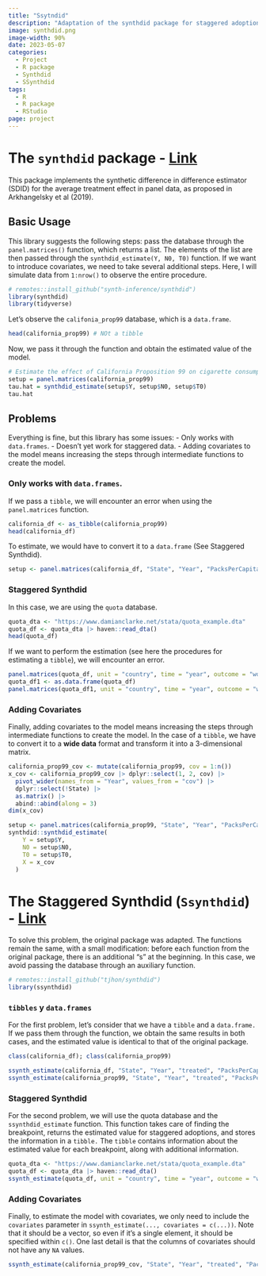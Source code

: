 ```yaml
---
title: "Ssytndid"
description: "Adaptation of the synthdid package for staggered adoptions, improving the implementation of the model in different contexts."
image: synthdid.png
image-width: 90%
date: 2023-05-07
categories: 
  - Project
  - R package
  - Synthdid
  - SSynthdid 
tags: 
  - R
  - R package
  - RStudio
page: project
---
```


# The `synthdid` package - [Link](https://github.com/synth-inference/synthdid)

This package implements the synthetic difference in difference estimator (SDID) for the average treatment effect in panel data, as proposed in Arkhangelsky et al (2019).



## Basic Usage


This library suggests the following steps: pass the database through the `panel.matrices()` function, which returns a list. The elements of the list are then passed through the `synthdid_estimate(Y, N0, T0)` function. If we want to introduce covariates, we need to take several additional steps. Here, I will simulate data from `1:nrow()` to observe the entire procedure.

```r
# remotes::install_github("synth-inference/synthdid")
library(synthdid)
library(tidyverse)
```

Let's observe the `califonia_prop99` database, which is a `data.frame`. 

```r
head(california_prop99) # NOt a tibble
```

Now, we pass it through the function and obtain the estimated value of the model.

```r
# Estimate the effect of California Proposition 99 on cigarette consumption
setup = panel.matrices(california_prop99)
tau.hat = synthdid_estimate(setup$Y, setup$N0, setup$T0)
tau.hat
```

## Problems

Everything is fine, but this library has some issues:
  - Only works with `data.frames`.
  - Doesn't yet work for staggered data.
  - Adding covariates to the model means increasing the steps through intermediate functions to create the model.

### Only works with `data.frames`.

If we pass a `tibble`, we will encounter an error when using the `panel.matrices` function. 

```r
california_df <- as_tibble(california_prop99) 
head(california_df)
```

To estimate, we would have to convert it to a `data.frame` (See Staggered Synthdid). 

```r
setup <- panel.matrices(california_df, "State", "Year", "PacksPerCapita", "treated")
```

### Staggered Synthdid

In this case, we are using the `quota` database.

```r
quota_dta <- "https://www.damianclarke.net/stata/quota_example.dta"
quota_df <- quota_dta |> haven::read_dta()
head(quota_df)
```

If we want to perform the estimation (see here the procedures for estimating a `tibble`), we will encounter an error.

```r
panel.matrices(quota_df, unit = "country", time = "year", outcome = "womparl", treatment = "quota")
quota_df1 <- as.data.frame(quota_df)
panel.matrices(quota_df1, unit = "country", time = "year", outcome = "womparl", treatment = "quota")
```


### Adding Covariates

Finally, adding covariates to the model means increasing the steps through intermediate functions to create the model. In the case of a `tibble`, we have to convert it to a **wide data** format and transform it into a 3-dimensional matrix.

```r
california_prop99_cov <- mutate(california_prop99, cov = 1:n())
x_cov <- california_prop99_cov |> dplyr::select(1, 2, cov) |> 
  pivot_wider(names_from = "Year", values_from = "cov") |> 
  dplyr::select(!State) |> 
  as.matrix() |> 
  abind::abind(along = 3)
dim(x_cov)
```


```r
setup <- panel.matrices(california_prop99, "State", "Year", "PacksPerCapita", "treated")
synthdid::synthdid_estimate(
    Y = setup$Y, 
    N0 = setup$N0, 
    T0 = setup$T0,
    X = x_cov
  )
```


# The Staggered Synthdid (`Ssynthdid`) - [Link](https://github.com/TJhon/ssynthdid)

To solve this problem, the original package was adapted. The functions remain the same, with a small modification: before each function from the original package, there is an additional "s" at the beginning. In this case, we avoid passing the database through an auxiliary function.

```r
# remotes::install_github("tjhon/synthdid")
library(ssynthdid)
```

### `tibbles` y `data.frames`

For the first problem, let's consider that we have a `tibble` and a `data.frame.` If we pass them through the function, we obtain the same results in both cases, and the estimated value is identical to that of the original package.

```r
class(california_df); class(california_prop99)
```

```r
ssynth_estimate(california_df, "State", "Year", "treated", "PacksPerCapita") |> glimpse()
ssynth_estimate(california_prop99, "State", "Year", "treated", "PacksPerCapita") |> glimpse()
```


### Staggered Synthdid

For the second problem, we will use the quota database and the `ssynthdid_estimate` function. This function takes care of finding the breakpoint, returns the estimated value for staggered adoptions, and stores the information in a `tibble.` The `tibble` contains information about the estimated value for each breakpoint, along with additional information.

```r
quota_dta <- "https://www.damianclarke.net/stata/quota_example.dta"
quota_df <- quota_dta |> haven::read_dta()
ssynth_estimate(quota_df, unit = "country", time = "year", outcome = "womparl", treated = "quota")
```

### Adding Covariates


Finally, to estimate the model with covariates, we only need to include the `covariates` parameter in `ssynth_estimate(..., covariates = c(...))`. Note that it should be a vector, so even if it's a single element, it should be specified within `c()`. One last detail is that the columns of covariates should not have any `NA` values.

```r
ssynth_estimate(california_prop99_cov, "State", "Year", "treated", "PacksPerCapita", covariates = c("cov"))
```


